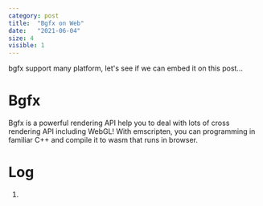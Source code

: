 ```yaml
---
category: post
title:  "Bgfx on Web"
date:   "2021-06-04"
size: 4
visible: 1
---
```


bgfx support many platform, let's see if we can embed it on this post...

# Bgfx
Bgfx is a powerful rendering API help you to deal with lots of cross rendering API including WebGL! With emscripten, you can programming in familiar C++ and compile it to wasm that runs in browser.

# Log
1. 
